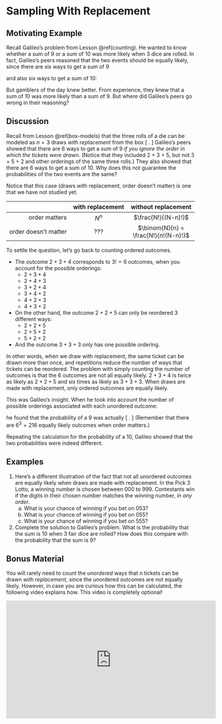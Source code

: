 # Sampling With Replacement {#replacement}

## Motivating Example {-}

Recall Galileo's problem from Lesson \@ref(counting). He wanted to know whether 
a sum of 9 or a sum of 10 was more likely when 3 dice are rolled. In fact, 
Galileo's peers reasoned that the two events should be equally likely, 
since there are six ways to get a sum of 9

\begin{align*}
3 + 3 + 3 & & 2 + 3 + 4 & & 2 + 2 + 5 & & 1 + 4 + 4 & & 1 + 3 + 5 & & 1 + 2 + 6
\end{align*}

and also six ways to get a sum of 10:

\begin{align*}
3 + 3 + 4
 & & 2 + 4 + 4
 & & 2 + 3 + 5
 & & 2 + 2 + 6
 & & 1 + 4 + 5
 & & 1 + 3 + 6
\end{align*}

But gamblers of the day knew better. From experience, they knew that 
a sum of 10 was more likely than a sum of 9. But where did Galileo's 
peers go wrong in their reasoning?

## Discussion {-}

Recall from Lesson \@ref(box-models) that the three rolls of a die can be 
modeled as $n=3$ draws _with replacement_ from the box 
\[ \fbox{$\fbox{1}\ \fbox{2}\ \fbox{3}\ \fbox{4}\ \fbox{5}\ \fbox{6}$}. \]
Galileo's peers showed that there are 6 ways to get a sum of 9 
_if you ignore the order in which the tickets were drawn_. 
(Notice that they included 2 + 3 + 5, but not 3 + 5 + 2 and other orderings of the same three rolls.) 
They also showed that there are 6 ways to get a sum of 10. Why does this not 
guarantee the probabilities of the two events are the same?

Notice that this case (draws with replacement, order doesn't matter) is one that 
we have not studied yet.

|                    | with replacement | without replacement |
|-------------------:|:----------------:|:-------------------:|
|       order matters|       $N^n$      |$\frac{N!}{(N-n)!}$ |
|order doesn't matter|        ???       | $\binom{N}{n} = \frac{N!}{n!(N-n)!}$  |

To settle the question, let's go back to counting ordered outcomes.

- The outcome $2 + 3 + 4$ corresponds to $3! = 6$ outcomes, when you account for the possible orderings:
    - $2 + 3 + 4$
    - $2 + 4 + 3$
    - $3 + 2 + 4$
    - $3 + 4 + 2$
    - $4 + 2 + 3$
    - $4 + 3 + 2$
- On the other hand, the outcome $2 + 2 + 5$ can only be reordered $3$ different ways:
    - $2 + 2 + 5$
    - $2 + 5 + 2$
    - $5 + 2 + 2$
- And the outcome $3 + 3 + 3$ only has one possible ordering.

In other words, when we draw with replacement, the same ticket can be drawn more than once, and 
repetitions reduce the number of ways that tickets can be reordered. The problem with 
simply counting the number of outcomes is that the 6 outcomes 
\begin{align*}
3 + 3 + 3 & & 2 + 3 + 4 & & 2 + 2 + 5 & & 1 + 4 + 4 & & 1 + 3 + 5 & & 1 + 2 + 6
\end{align*}
are not all equally likely. $2 + 3 + 4$ is twice as likely as $2 + 2 + 5$ and 
six times as likely as $3 + 3 + 3$. When draws are made with replacement, only ordered outcomes 
are equally likely.

This was Galileo's insight. When he took into account the number of possible orderings associated 
with each unordered outcome:
\begin{array}{rr}
\hline
\text{Unordered Outcome} & \text{Possible Orderings} \\
\hline
3 + 3 + 3 & \text{1 way}\  \\
2 + 3 + 4 & \text{6 ways} \\
2 + 2 + 5 & \text{3 ways} \\ 
1 + 4 + 4 & \text{3 ways} \\
1 + 3 + 5 & \text{6 ways} \\
1 + 2 + 6 & + \text{6 ways} \\
\hline
 & \text{25 ways}
\end{array}
he found that the probability of a 9 was actually 
\[ \frac{25}{216}. \]
(Remember that there are $6^3 = 216$ equally likely outcomes when order matters.)

Repeating the calculation for the probability of a 10, Galileo showed that the two 
probabilities were indeed different.


## Examples {-}

1. Here's a different illustration of the fact that not all unordered outcomes are 
equally likely when draws are made with replacement. In the Pick 3 Lotto, a winning number is 
chosen between 000 to 999. Contestants win if the digits in their chosen number matches 
the winning number, _in any order_.
    a. What is your chance of winning if you bet on 053?
    b. What is your chance of winning if you bet on 055?
    c. What is your chance of winning if you bet on 555?
2. Complete the solution to Galileo's problem. What is the probability that the sum is 10 
when 3 fair dice are rolled? How does this compare with the probability that the sum is 9?


## Bonus Material {-}

You will rarely need to 
count the _unordered_ ways that $n$ tickets can be drawn _with replacement_, since the 
unordered outcomes are not equally likely. However, in case you are curious how this 
can be calculated, the following video explains how. This video is completely optional!

<iframe width="560" height="315" src="https://www.youtube.com/embed/UTCScjoPymA" frameborder="0" allow="accelerometer; autoplay; encrypted-media; gyroscope; picture-in-picture" allowfullscreen></iframe>